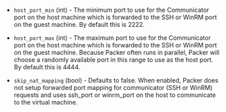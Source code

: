 <!-- Code generated from the comments of the CommConfig struct in builder/libvirt/comm_config.go; DO NOT EDIT MANUALLY -->

- `host_port_min` (int) - The minimum port to use for the Communicator port on the host machine which is forwarded
  to the SSH or WinRM port on the guest machine. By default this is 2222.

- `host_port_max` (int) - The maximum port to use for the Communicator port on the host machine which is forwarded
  to the SSH or WinRM port on the guest machine. Because Packer often runs in parallel,
  Packer will choose a randomly available port in this range to use as the
  host port. By default this is 4444.

- `skip_nat_mapping` (bool) - Defaults to false. When enabled, Packer
  does not setup forwarded port mapping for communicator (SSH or WinRM) requests and uses ssh_port or winrm_port
  on the host to communicate to the virtual machine.

<!-- End of code generated from the comments of the CommConfig struct in builder/libvirt/comm_config.go; -->
